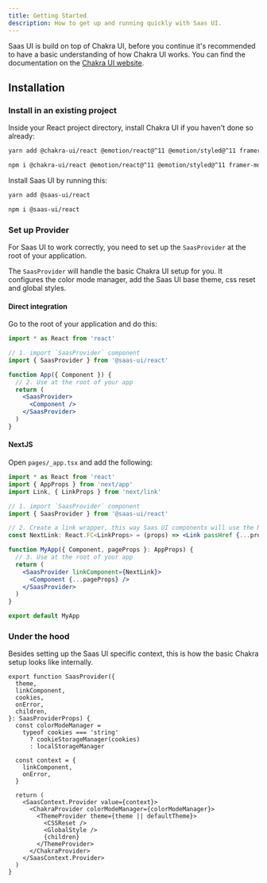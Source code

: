 ```yaml
---
title: Getting Started
description: How to get up and running quickly with Saas UI.
---
```


Saas UI is build on top of Chakra UI, before you continue it's recommended to have a basic understanding of how Chakra UI works. You can find the documentation on the [Chakra UI website](https://www.chakra-ui.com/docs).

## Installation

### Install in an existing project

Inside your React project directory, install Chakra UI if you haven't done so already:

```bash
yarn add @chakra-ui/react @emotion/react@^11 @emotion/styled@^11 framer-motion@^6
```

```bash
npm i @chakra-ui/react @emotion/react@^11 @emotion/styled@^11 framer-motion@^6
```

Install Saas UI by running this:

```bash
yarn add @saas-ui/react
```

```bash
npm i @saas-ui/react
```

### Set up Provider

For Saas UI to work correctly, you need to set up the `SaasProvider` at the
root of your application.

The `SaasProvider` will handle the basic Chakra UI setup for you. It configures the color mode manager,
add the Saas UI base theme, css reset and global styles.

#### Direct integration

Go to the root of your application and do this:

```jsx live=false
import * as React from 'react'

// 1. import `SaasProvider` component
import { SaasProvider } from '@saas-ui/react'

function App({ Component }) {
  // 2. Use at the root of your app
  return (
    <SaasProvider>
      <Component />
    </SaasProvider>
  )
}
```

#### NextJS

Open `pages/_app.tsx` and add the following:

```jsx live=false
import * as React from 'react'
import { AppProps } from 'next/app'
import Link, { LinkProps } from 'next/link'

// 1. import `SaasProvider` component
import { SaasProvider } from '@saas-ui/react'

// 2. Create a link wrapper, this way Saas UI components will use the Next router.
const NextLink: React.FC<LinkProps> = (props) => <Link passHref {...props} />

function MyApp({ Component, pageProps }: AppProps) {
  // 3. Use at the root of your app
  return (
    <SaasProvider linkComponent={NextLink}>
      <Component {...pageProps} />
    </SaasProvider>
  )
}

export default MyApp
```

### Under the hood

Besides setting up the Saas UI specific context, this is how the basic Chakra setup looks like internally.

```tsx
export function SaasProvider({
  theme,
  linkComponent,
  cookies,
  onError,
  children,
}: SaasProviderProps) {
  const colorModeManager =
    typeof cookies === 'string'
      ? cookieStorageManager(cookies)
      : localStorageManager

  const context = {
    linkComponent,
    onError,
  }

  return (
    <SaasContext.Provider value={context}>
      <ChakraProvider colorModeManager={colorModeManager}>
        <ThemeProvider theme={theme || defaultTheme}>
          <CSSReset />
          <GlobalStyle />
          {children}
        </ThemeProvider>
      </ChakraProvider>
    </SaasContext.Provider>
  )
}
```
